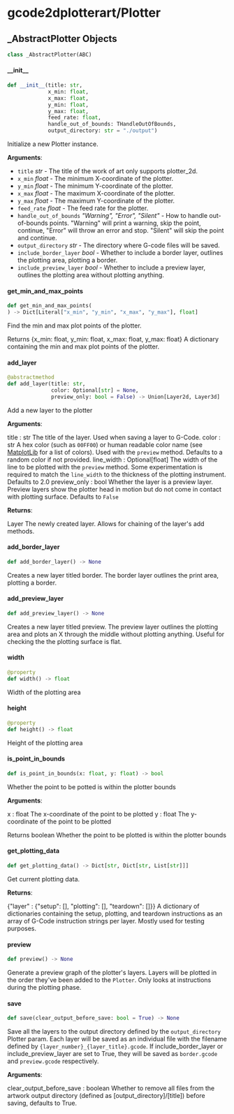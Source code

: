 <a id="gcode2dplotterart/Plotter"></a>

# gcode2dplotterart/Plotter

<a id="gcode2dplotterart/Plotter._AbstractPlotter"></a>

## \_AbstractPlotter Objects

```python
class _AbstractPlotter(ABC)
```

<a id="gcode2dplotterart/Plotter._AbstractPlotter.__init__"></a>

#### \_\_init\_\_

```python
def __init__(title: str,
             x_min: float,
             x_max: float,
             y_min: float,
             y_max: float,
             feed_rate: float,
             handle_out_of_bounds: THandleOutOfBounds,
             output_directory: str = "./output")
```

Initialize a new Plotter instance.

**Arguments**:

- `title` _str_ - The title of the work of art
  only supports plotter_2d.
- `x_min` _float_ - The minimum X-coordinate of the plotter.
- `y_min` _float_ - The minimum Y-coordinate of the plotter.
- `x_max` _float_ - The maximum X-coordinate of the plotter.
- `y_max` _float_ - The maximum Y-coordinate of the plotter.
- `feed_rate` _float_ - The feed rate for the plotter.
- `handle_out_of_bounds` _"Warning", "Error", "Silent"_ - How to handle
  out-of-bounds points. "Warning" will print a warning, skip the
  point, continue, "Error" will throw an error and stop. "Silent"
  will skip the point and continue.
- `output_directory` _str_ - The directory where G-code files will be
  saved.
- `include_border_layer` _bool_ - Whether to include a border layer,
  outlines the plotting area, plotting a border.
- `include_preview_layer` _bool_ - Whether to include a preview layer,
  outlines the plotting area without plotting anything.

<a id="gcode2dplotterart/Plotter._AbstractPlotter.get_min_and_max_points"></a>

#### get\_min\_and\_max\_points

```python
def get_min_and_max_points(
) -> Dict[Literal["x_min", "y_min", "x_max", "y_max"], float]
```

Find the min and max plot points of the plotter.

Returns
  {x_min: float, y_min: float, x_max: float, y_max: float}
    A dictionary containing the min and max plot points of the plotter.

<a id="gcode2dplotterart/Plotter._AbstractPlotter.add_layer"></a>

#### add\_layer

```python
@abstractmethod
def add_layer(title: str,
              color: Optional[str] = None,
              preview_only: bool = False) -> Union[Layer2d, Layer3d]
```

Add a new layer to the plotter

**Arguments**:

  title : str
  The title of the layer. Used when saving a layer to G-Code.
  color : str
  A hex color (such as `00FF00`) or human readable color name
  (see [MatplotLib](https://matplotlib.org/stable/gallery/color/named_colors.html#css-colors)
  for a list of colors). Used with the `preview` method. Defaults to a random color if not provided.
  line_width : Optional[float]
  The width of the line to be plotted with the `preview` method. Some experimentation is required to match the
  `line_width` to the thickness of the plotting instrument. Defaults to 2.0
  preview_only : bool
  Whether the layer is a preview layer. Preview layers show the
  plotter head in motion but do not come in contact with plotting
  surface. Defaults to `False`
  

**Returns**:

  Layer
  The newly created layer. Allows for chaining of the layer's add
  methods.

<a id="gcode2dplotterart/Plotter._AbstractPlotter.add_border_layer"></a>

#### add\_border\_layer

```python
def add_border_layer() -> None
```

Creates a new layer titled border. The border layer outlines the print
area, plotting a border.

<a id="gcode2dplotterart/Plotter._AbstractPlotter.add_preview_layer"></a>

#### add\_preview\_layer

```python
def add_preview_layer() -> None
```

Creates a new layer titled preview. The preview layer outlines the
plotting area and plots an X through the middle without plotting anything.
Useful for checking the the plotting surface is flat.

<a id="gcode2dplotterart/Plotter._AbstractPlotter.width"></a>

#### width

```python
@property
def width() -> float
```

Width of the plotting area

<a id="gcode2dplotterart/Plotter._AbstractPlotter.height"></a>

#### height

```python
@property
def height() -> float
```

Height of the plotting area

<a id="gcode2dplotterart/Plotter._AbstractPlotter.is_point_in_bounds"></a>

#### is\_point\_in\_bounds

```python
def is_point_in_bounds(x: float, y: float) -> bool
```

Whether the point to be potted is within the plotter bounds

**Arguments**:

  x : float
  The x-coordinate of the point to be plotted
  y : float
  The y-coordinate of the point to be plotted
  
  Returns
  boolean
  Whether the point to be plotted is within the plotter bounds

<a id="gcode2dplotterart/Plotter._AbstractPlotter.get_plotting_data"></a>

#### get\_plotting\_data

```python
def get_plotting_data() -> Dict[str, Dict[str, List[str]]]
```

Get current plotting data.

**Returns**:

  {"layer" : {"setup": [], "plotting": [], "teardown": []}}
  A dictionary of dictionaries containing the setup, plotting, and teardown instructions as an array of
  G-Code instruction strings per layer. Mostly used for testing purposes.

<a id="gcode2dplotterart/Plotter._AbstractPlotter.preview"></a>

#### preview

```python
def preview() -> None
```

Generate a preview graph of the plotter's layers. Layers will be plotted in the order they've been added to the
`Plotter`. Only looks at instructions during the plotting phase.

<a id="gcode2dplotterart/Plotter._AbstractPlotter.save"></a>

#### save

```python
def save(clear_output_before_save: bool = True) -> None
```

Save all the layers to the output directory defined by the
`output_directory` Plotter param. Each layer will be saved
as an individual file with the filename defined by
`{layer_number}_{layer_title}.gcode`. If include_border_layer or include_preview_layer
are set to True, they will be saved as `border.gcode` and
`preview.gcode` respectively.

**Arguments**:

  clear_output_before_save : boolean
  Whether to remove all files from the artwork output directory
  (defined as [output_directory]/[title]) before saving,
  defaults to True.

